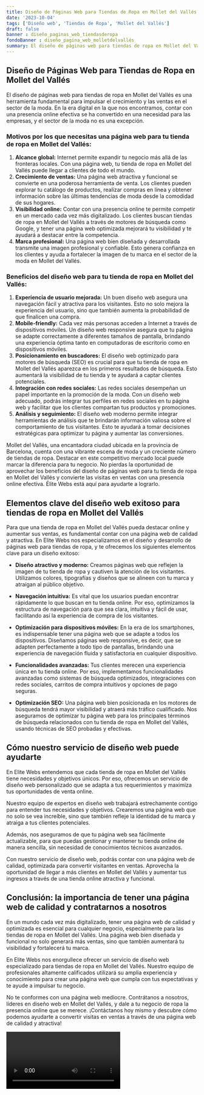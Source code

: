 ```yaml
---
title: Diseño de Páginas Web para Tiendas de Ropa en Mollet del Vallés
date: '2023-10-04'
tags: ['Diseño web', 'Tiendas de Ropa', 'Mollet del Vallés']
draft: false
banner : diseño_paginas_web_tiendasderopa
fondoBanner : diseño_pagina_web_molletdelvallés
summary: El diseño de páginas web para tiendas de ropa en Mollet del Vallés es una herramienta fundamental para impulsar el crecimiento y las ventas en el sector de la moda. En la era digital en la que nos encontramos, contar con una presencia online efectiva se ha convertido en una necesidad para las empresas, y el sector de la moda no es una excepción.
---
```


## Diseño de Páginas Web para Tiendas de Ropa en Mollet del Vallés

El diseño de páginas web para tiendas de ropa en Mollet del Vallés es una herramienta fundamental para impulsar el crecimiento y las ventas en el sector de la moda. En la era digital en la que nos encontramos, contar con una presencia online efectiva se ha convertido en una necesidad para las empresas, y el sector de la moda no es una excepción.

### Motivos por los que necesitas una página web para tu tienda de ropa en Mollet del Vallés:

1. **Alcance global:** Internet permite expandir tu negocio más allá de las fronteras locales. Con una página web, tu tienda de ropa en Mollet del Vallés puede llegar a clientes de todo el mundo.
2. **Crecimiento de ventas:** Una página web atractiva y funcional se convierte en una poderosa herramienta de venta. Los clientes pueden explorar tu catálogo de productos, realizar compras en línea y obtener información sobre las últimas tendencias de moda desde la comodidad de sus hogares.
3. **Visibilidad online:** Contar con una presencia online te permite competir en un mercado cada vez más digitalizado. Los clientes buscan tiendas de ropa en Mollet del Vallés a través de motores de búsqueda como Google, y tener una página web optimizada mejorará tu visibilidad y te ayudará a destacar entre la competencia.
4. **Marca profesional:** Una página web bien diseñada y desarrollada transmite una imagen profesional y confiable. Esto genera confianza en los clientes y ayuda a fortalecer la imagen de tu marca en el sector de la moda en Mollet del Vallés.

### Beneficios del diseño web para tu tienda de ropa en Mollet del Vallés:

1. **Experiencia de usuario mejorada:** Un buen diseño web asegura una navegación fácil y atractiva para los visitantes. Esto no solo mejora la experiencia del usuario, sino que también aumenta la probabilidad de que finalicen una compra.
2. **Mobile-friendly:** Cada vez más personas acceden a Internet a través de dispositivos móviles. Un diseño web responsive asegura que tu página se adapte correctamente a diferentes tamaños de pantalla, brindando una experiencia óptima tanto en computadoras de escritorio como en dispositivos móviles.
3. **Posicionamiento en buscadores:** El diseño web optimizado para motores de búsqueda (SEO) es crucial para que tu tienda de ropa en Mollet del Vallés aparezca en los primeros resultados de búsqueda. Esto aumentará la visibilidad de tu tienda y te ayudará a captar clientes potenciales.
4. **Integración con redes sociales:** Las redes sociales desempeñan un papel importante en la promoción de la moda. Con un diseño web adecuado, podrás integrar tus perfiles en redes sociales en tu página web y facilitar que los clientes compartan tus productos y promociones.
5. **Análisis y seguimiento:** El diseño web moderno permite integrar herramientas de análisis que te brindarán información valiosa sobre el comportamiento de tus visitantes. Esto te ayudará a tomar decisiones estratégicas para optimizar tu página y aumentar las conversiones.

Mollet del Vallés, una encantadora ciudad ubicada en la provincia de Barcelona, cuenta con una vibrante escena de moda y un creciente número de tiendas de ropa. Destacar en este competitivo mercado local puede marcar la diferencia para tu negocio. No pierdas la oportunidad de aprovechar los beneficios del diseño de páginas web para tu tienda de ropa en Mollet del Vallés y convierte las visitas en ventas con una presencia online efectiva. Élite Webs está aquí para ayudarte a lograrlo.

<GifSeo />

<Cta />

## Elementos clave del diseño web exitoso para tiendas de ropa en Mollet del Vallés

Para que una tienda de ropa en Mollet del Vallés pueda destacar online y aumentar sus ventas, es fundamental contar con una página web de calidad y atractiva. En Elite Webs nos especializamos en el diseño y desarrollo de páginas web para tiendas de ropa, y te ofrecemos los siguientes elementos clave para un diseño exitoso:

- **Diseño atractivo y moderno:** Creamos páginas web que reflejen la imagen de tu tienda de ropa y cautiven la atención de los visitantes. Utilizamos colores, tipografías y diseños que se alineen con tu marca y atraigan al público objetivo.

- **Navegación intuitiva:** Es vital que los usuarios puedan encontrar rápidamente lo que buscan en tu tienda online. Por eso, optimizamos la estructura de navegación para que sea clara, intuitiva y fácil de usar, facilitando así la experiencia de compra de los visitantes.

- **Optimización para dispositivos móviles:** En la era de los smartphones, es indispensable tener una página web que se adapte a todos los dispositivos. Diseñamos páginas web responsive, es decir, que se adapten perfectamente a todo tipo de pantallas, brindando una experiencia de navegación fluida y satisfactoria en cualquier dispositivo.

- **Funcionalidades avanzadas:** Tus clientes merecen una experiencia única en tu tienda online. Por eso, implementamos funcionalidades avanzadas como sistemas de búsqueda optimizados, integraciones con redes sociales, carritos de compra intuitivos y opciones de pago seguras.

- **Optimización SEO:** Una página web bien posicionada en los motores de búsqueda tendrá mayor visibilidad y atraerá más tráfico cualificado. Nos aseguramos de optimizar tu página web para los principales términos de búsqueda relacionados con tu tienda de ropa en Mollet del Vallés, usando técnicas de SEO probadas y efectivas.

## Cómo nuestro servicio de diseño web puede ayudarte

En Elite Webs entendemos que cada tienda de ropa en Mollet del Vallés tiene necesidades y objetivos únicos. Por eso, ofrecemos un servicio de diseño web personalizado que se adapta a tus requerimientos y maximiza tus oportunidades de venta online.

Nuestro equipo de expertos en diseño web trabajará estrechamente contigo para entender tus necesidades y objetivos. Crearemos una página web que no solo se vea increíble, sino que también refleje la identidad de tu marca y atraiga a tus clientes potenciales.

Además, nos aseguramos de que tu página web sea fácilmente actualizable, para que puedas gestionar y mantener tu tienda online de manera sencilla, sin necesidad de conocimientos técnicos avanzados.

Con nuestro servicio de diseño web, podrás contar con una página web de calidad, optimizada para convertir visitantes en ventas. Aprovecha la oportunidad de llegar a más clientes en Mollet del Vallés y aumentar tus ingresos a través de una tienda online atractiva y funcional.

## Conclusión: la importancia de tener una página web de calidad y contratarnos a nosotros

En un mundo cada vez más digitalizado, tener una página web de calidad y optimizada es esencial para cualquier negocio, especialmente para las tiendas de ropa en Mollet del Vallés. Una página web bien diseñada y funcional no solo generará más ventas, sino que también aumentará tu visibilidad y fortalecerá tu marca.

En Elite Webs nos enorgullece ofrecer un servicio de diseño web especializado para tiendas de ropa en Mollet del Vallés. Nuestro equipo de profesionales altamente calificados utilizará su amplia experiencia y conocimiento para crear una página web que cumpla con tus expectativas y te ayude a impulsar tu negocio.

No te conformes con una página web mediocre. Contrátanos a nosotros, líderes en diseño web en Mollet del Vallés, y dale a tu negocio de ropa la presencia online que se merece. ¡Contáctanos hoy mismo y descubre cómo podemos ayudarte a convertir visitas en ventas a través de una página web de calidad y atractiva!

<Video />

<CtaBot job='Tiendas de Ropa' city='Mollet del Vallés'/>

<Gmaps query='Mollet del Vallés+españa+maps' />